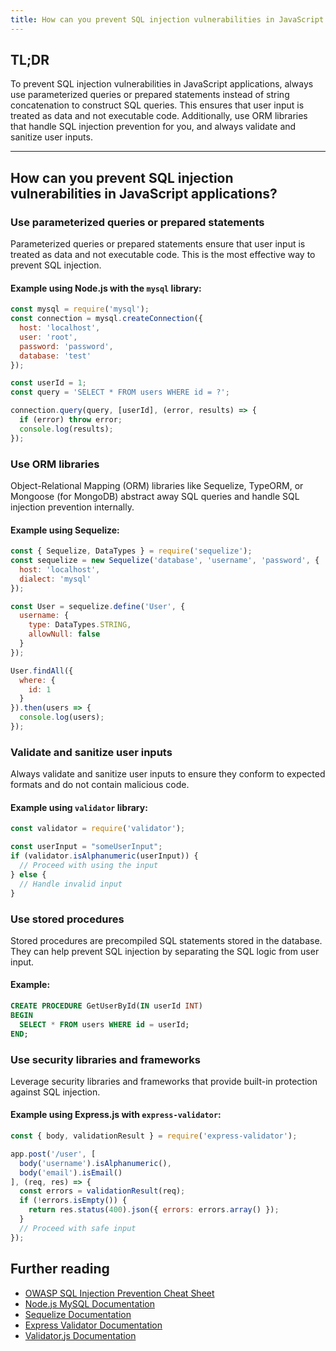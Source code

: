 ```yaml
---
title: How can you prevent SQL injection vulnerabilities in JavaScript applications?
---
```


## TL;DR

To prevent SQL injection vulnerabilities in JavaScript applications, always use parameterized queries or prepared statements instead of string concatenation to construct SQL queries. This ensures that user input is treated as data and not executable code. Additionally, use ORM libraries that handle SQL injection prevention for you, and always validate and sanitize user inputs.

---

## How can you prevent SQL injection vulnerabilities in JavaScript applications?

### Use parameterized queries or prepared statements

Parameterized queries or prepared statements ensure that user input is treated as data and not executable code. This is the most effective way to prevent SQL injection.

#### Example using Node.js with the `mysql` library:

```javascript
const mysql = require('mysql');
const connection = mysql.createConnection({
  host: 'localhost',
  user: 'root',
  password: 'password',
  database: 'test'
});

const userId = 1;
const query = 'SELECT * FROM users WHERE id = ?';

connection.query(query, [userId], (error, results) => {
  if (error) throw error;
  console.log(results);
});
```

### Use ORM libraries

Object-Relational Mapping (ORM) libraries like Sequelize, TypeORM, or Mongoose (for MongoDB) abstract away SQL queries and handle SQL injection prevention internally.

#### Example using Sequelize:

```javascript
const { Sequelize, DataTypes } = require('sequelize');
const sequelize = new Sequelize('database', 'username', 'password', {
  host: 'localhost',
  dialect: 'mysql'
});

const User = sequelize.define('User', {
  username: {
    type: DataTypes.STRING,
    allowNull: false
  }
});

User.findAll({
  where: {
    id: 1
  }
}).then(users => {
  console.log(users);
});
```

### Validate and sanitize user inputs

Always validate and sanitize user inputs to ensure they conform to expected formats and do not contain malicious code.

#### Example using `validator` library:

```javascript
const validator = require('validator');

const userInput = "someUserInput";
if (validator.isAlphanumeric(userInput)) {
  // Proceed with using the input
} else {
  // Handle invalid input
}
```

### Use stored procedures

Stored procedures are precompiled SQL statements stored in the database. They can help prevent SQL injection by separating the SQL logic from user input.

#### Example:

```sql
CREATE PROCEDURE GetUserById(IN userId INT)
BEGIN
  SELECT * FROM users WHERE id = userId;
END;
```

### Use security libraries and frameworks

Leverage security libraries and frameworks that provide built-in protection against SQL injection.

#### Example using Express.js with `express-validator`:

```javascript
const { body, validationResult } = require('express-validator');

app.post('/user', [
  body('username').isAlphanumeric(),
  body('email').isEmail()
], (req, res) => {
  const errors = validationResult(req);
  if (!errors.isEmpty()) {
    return res.status(400).json({ errors: errors.array() });
  }
  // Proceed with safe input
});
```

## Further reading

- [OWASP SQL Injection Prevention Cheat Sheet](https://cheatsheetseries.owasp.org/cheatsheets/SQL_Injection_Prevention_Cheat_Sheet.html)
- [Node.js MySQL Documentation](https://github.com/mysqljs/mysql)
- [Sequelize Documentation](https://sequelize.org/master/)
- [Express Validator Documentation](https://express-validator.github.io/docs/)
- [Validator.js Documentation](https://github.com/validatorjs/validator.js)

